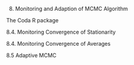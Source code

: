 8. Monitoring and Adaption of MCMC Algorithm

The Coda R package


8.4. Monitoring Convergence of Stationarity

8.4. Monitoring Convergence of Averages


8.5 Adaptive MCMC

